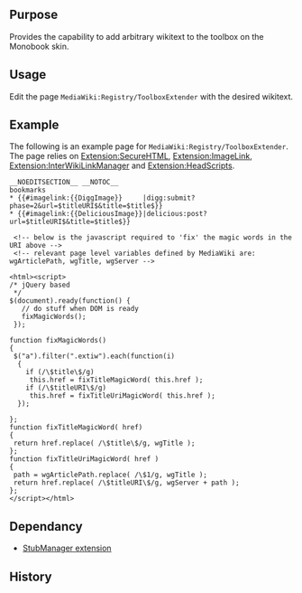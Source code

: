{{Extension
|name        = ToolboxExtender
|status      = stable
|type        = hook
|hook1		 = MonoBookTemplateToolboxEnd
|author      = [[user:jldupont|Jean-Lou Dupont]]
|image       = ToolboxExtender.jpg
|version     = 1.0.0
|update      =
|mediawiki   = only tested on 1.11 but should work on previous versions
|download    = [http://mediawiki.googlecode.com/svn/trunk/extensions/ToolboxExtender/ SVN]
|readme      =
|changelog   = See SVN ($Id$)
|description = 
|parameters  =
|rights      =
|example     =
}}
== Purpose==
Provides the capability to add arbitrary wikitext to the toolbox on the Monobook skin.

== Usage ==
Edit the page <code>MediaWiki:Registry/ToolboxExtender</code> with the desired wikitext. 

== Example ==
The following is an example page for <code>MediaWiki:Registry/ToolboxExtender</code>. 
The page relies on [[Extension:SecureHTML]], [[Extension:ImageLink]], [[Extension:InterWikiLinkManager]] and [[Extension:HeadScripts]].

<pre>
__NOEDITSECTION__ __NOTOC__  
bookmarks
* {{#imagelink:{{DiggImage}}     |digg:submit?phase=2&url=$titleURI$&title=$title$}}
* {{#imagelink:{{DeliciousImage}}|delicious:post?url=$titleURI$&title=$title$}}

 <!-- below is the javascript required to 'fix' the magic words in the URI above -->
 <!-- relevant page level variables defined by MediaWiki are: wgArticlePath, wgTitle, wgServer -->

<html><script>
/* jQuery based
 */
$(document).ready(function() {
   // do stuff when DOM is ready
   fixMagicWords();
 });

function fixMagicWords()
{
 $("a").filter(".extiw").each(function(i)
  {
    if (/\$title\$/g)
     this.href = fixTitleMagicWord( this.href );
    if (/\$titleURI\$/g)
     this.href = fixTitleUriMagicWord( this.href );
  });

};
function fixTitleMagicWord( href)
{
 return href.replace( /\$title\$/g, wgTitle );
};
function fixTitleUriMagicWord( href )
{
 path = wgArticlePath.replace( /\$1/g, wgTitle );
 return href.replace( /\$titleURI\$/g, wgServer + path );
};
</script></html>
</pre>

== Dependancy ==
* [[Extension:StubManager|StubManager extension]]

{{Pear|ToolboxExtender}}

== History ==
